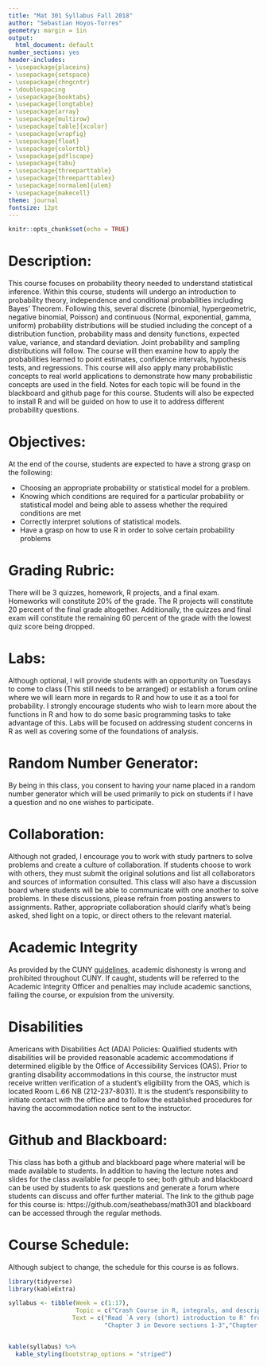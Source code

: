 ```yaml
---
title: "Mat 301 Syllabus Fall 2018"
author: "Sebastian Hoyos-Torres"
geometry: margin = 1in
output:
  html_document: default
number_sections: yes
header-includes:
- \usepackage{placeins}
- \usepackage{setspace}
- \usepackage{chngcntr}
- \doublespacing
- \usepackage{booktabs}
- \usepackage{longtable}
- \usepackage{array}
- \usepackage{multirow}
- \usepackage[table]{xcolor}
- \usepackage{wrapfig}
- \usepackage{float}
- \usepackage{colortbl}
- \usepackage{pdflscape}
- \usepackage{tabu}
- \usepackage{threeparttable}
- \usepackage{threeparttablex}
- \usepackage[normalem]{ulem}
- \usepackage{makecell}
theme: journal
fontsize: 12pt
---
```


```r
knitr::opts_chunk$set(echo = TRUE)
```
# Description:
This course focuses on probability theory needed to understand statistical inference. Within this course, students will undergo an introduction to probability theory, independence and conditional probabilities including Bayes' Theorem. Following this, several discrete (binomial, hypergeometric, negative binomial, Poisson) and continuous (Normal, exponential, gamma, uniform) probability distributions will be studied including the concept of a distribution function, probability mass and density functions, expected value, variance, and standard deviation. Joint probability and sampling distributions will follow. The course will then examine how to apply the probabilities learned to point estimates, confidence intervals, hypothesis tests, and regressions. This course will also apply many probabilistic concepts to real world applications to demonstrate how many probabilistic concepts are used in the field. Notes for each topic will be found in the blackboard and github page for this course. Students will also be expected to install R and will be guided on how to use it to address different probability questions. 

# Objectives:
At the end of the course, students are expected to have a strong grasp on the following:

- Choosing an appropriate probability or statistical model for a problem.
- Knowing which conditions are required for a particular probability or statistical model and being able to assess whether the required conditions are met
- Correctly interpret solutions of statistical models.
- Have a grasp on how to use R in order to solve certain probability problems

# Grading Rubric:
There will be 3 quizzes, homework, R projects, and a final exam. Homeworks will constitute 20% of the grade. The R projects will constitute 20 percent of the final grade altogether. Additionally, the quizzes and final exam will constitute the remaining 60 percent of the grade with the lowest quiz score being dropped.

# Labs:
Although optional, I will provide students with an opportunity on Tuesdays to come to class (This still needs to be arranged) or establish a forum online where we will learn more in regards to R and how to use it as a tool for probability. I strongly encourage students who wish to learn more about the functions in R and how to do some basic programming tasks to take advantage of this. Labs will be focused on addressing student concerns in R as well as covering some of the foundations of analysis.

# Random Number Generator:
By being in this class, you consent to having your name placed in a random number generator which will be used primarily to pick on students if I have a question and no one wishes to participate.  

# Collaboration:
Although not graded, I encourage you to work with study partners to solve problems and create a culture of collaboration. If students choose to work with others, they must submit the original solutions and list all collaborators and sources of information consulted. This class will also have a discussion board where students will be able to communicate with one another to solve problems. In these discussions, please refrain from posting answers to assignments. Rather, appropriate collaboration should clarify what's being asked, shed light on a topic, or direct others to the relevant material. 

# Academic Integrity
As provided by the CUNY [guidelines](http://www2.cuny.edu/about/administration/offices/legal-affairs/policies-procedures/academic-integrity-policy/), academic dishonesty is wrong and prohibited throughout CUNY. If caught, students will be referred to the Academic Integrity Officer and penalties may include academic sanctions, failing the course, or expulsion from the university.

# Disabilities
Americans with Disabilities Act (ADA) Policies: Qualified students with disabilities will be provided reasonable academic accommodations if determined eligible by the Office of Accessibility Services (OAS).  Prior to granting disability accommodations in this course, the instructor must receive written verification of a student’s eligibility from the OAS, which is located Room L.66 NB (212-237-8031).  It is the student’s responsibility to initiate contact with the office and to follow the established procedures for having the accommodation notice sent to the instructor. 

# Github and Blackboard:
This class has both a github and blackboard page where material will be made available to students. In addition to having the lecture notes and slides for the class available for people to see; both github and blackboard can be used by students to ask questions and generate a forum where students can discuss and offer further material. The link to the github page for this course is: https://github.com/seathebass/math301 and blackboard can be accessed through the regular methods.

# Course Schedule:
Although subject to change, the schedule for this course is as follows.
```r
library(tidyverse)
library(kableExtra)

syllabus <- tibble(Week = c(1:17), 
                   Topic = c("Crash Course in R, integrals, and descriptive statistics", "Probability - experiments, sample spaces, axioms of probability, proving results from axioms, multiplication principle, permutations, and combinations", "Discrete random variables and their distributions: probability mass functions,cumulative distribution function, expected values, variance, standard deviations and binomial distributions","hypergeometric distributions, geometric distributions, poisson distributions,negative binomial distributions","Quiz 1: chapters 1-3", "Continuous Probability Distributions, Probability Density Functions, Cumulative Distribution Function, and properties of the normal distribution","Exponential, Gamma, and Joint Distributions, Independent Random Variables, Conditional distributions, Expected Value of a function of an RV", "Covariance, Correlations, Statistics and simulation, distribution of the sample mean and the central limit theorem","Point Estimators, minimum variance, standard error, method of moments, maximum likelihood method", "Quiz 2","Confidence intervals- single samples, precision, sample size, large sample confidence and the normal distribution, small sample confidence intervals and the t distribution, chi square confidence intervals for variance", "Test of hypotheses- single sample, null vs alternative hypotheses, type 1 and type 2 error, power, tests concerning means/proportions", " Inferences based on two samples","Quiz 3 due", "Regression","Review", "Final Exam"),
                  Text = c("Read `A very (short) introduction to R' from https://cran.r-project.org/doc/contrib/Torfs+Brauer-Short-R-Intro.pdf, sections 3-8 of the Introduction to Integration Part 1: Anti-Differentiation (https://sydney.edu.au/stuserv/documents/maths_learning_centre/integration_part1.pdf) and sections 2-5  Introduction to Integration Part 2:The Definite Integral (https://sydney.edu.au/stuserv/documents/maths_learning_centre/integration_part2.pdf) ", "chapter 2 in Devore",
                           "Chapter 3 in Devore sections 1-3","Chapter 3 sections 4-6", "No reading due", "chapter 4 in Devore, sections 1-3", "Chapter 4 in Devore sections 4-6 and Chapter 5 sections 1-3 in Devore", "Chapter 5 sections 4-5, 1st R assignment due", "Chapter 6", "No Reading Due", "Chapter 7", "Chapter 8 and 2nd R assignment due", "Chapter 9", "No reading due", "Chapter 12", "No reading due", "No reading due"))


kable(syllabus) %>% 
  kable_styling(bootstrap_options = "striped")
```
